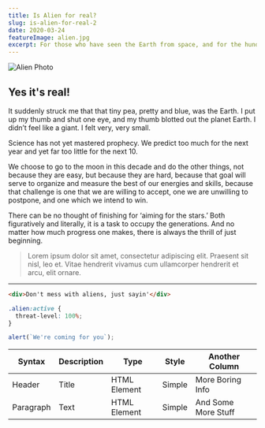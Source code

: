 ```yaml
---
title: Is Alien for real?
slug: is-alien-for-real-2
date: 2020-03-24
featureImage: alien.jpg
excerpt: For those who have seen the Earth from space, and for the hundreds and perhaps thousands more who will, the experience most certainly changes your perspective. The things that we share in our world are far more valuable than those which divide us.
---
```


![Alien Photo](alien.jpg)

## Yes it's real!


It suddenly struck me that that tiny pea, pretty and blue, was the Earth. I put up my thumb and shut one eye, and my thumb blotted out the planet Earth. I didn’t feel like a giant. I felt very, very small.

Science has not yet mastered prophecy. We predict too much for the next year and yet far too little for the next 10.

We choose to go to the moon in this decade and do the other things, not because they are easy, but because they are hard, because that goal will serve to organize and measure the best of our energies and skills, because that challenge is one that we are willing to accept, one we are unwilling to postpone, and one which we intend to win.

There can be no thought of finishing for ‘aiming for the stars.’ Both figuratively and literally, it is a task to occupy the generations. And no matter how much progress one makes, there is always the thrill of just beginning.

> Lorem ipsum dolor sit amet, consectetur adipiscing elit. Praesent sit nisl, leo et. Vitae hendrerit vivamus cum ullamcorper hendrerit et arcu, elit ornare.


---


```html
<div>Don't mess with aliens, just sayin'</div>
```

```css
.alien:active {
  threat-level: 100%;
}
```

```js
alert(`We're coming for you`);
```

| Syntax    | Description | Type         | Style  | Another Column      |
| --------- | ----------- | ------------ | ------ | ------------------- |
| Header    | Title       | HTML Element | Simple | More Boring Info    |
| Paragraph | Text        | HTML Element | Simple | And Some More Stuff |
